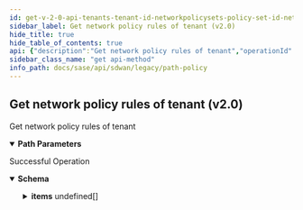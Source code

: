 ```yaml
---
id: get-v-2-0-api-tenants-tenant-id-networkpolicysets-policy-set-id-networkpolicyrules
sidebar_label: Get network policy rules of tenant (v2.0)
hide_title: true
hide_table_of_contents: true
api: {"description":"Get network policy rules of tenant","operationId":"get-v2.0-api-tenants-tenant_id-networkpolicysets-policy_set_id-networkpolicyrules","parameters":[{"description":"Tenant Id","in":"path","name":"tenant_id","required":true,"schema":{"description":"Tenant Id","type":"string"}},{"description":"NetworkPolicySet Id","in":"path","name":"policy_set_id","required":true,"schema":{"description":"Policy Set Id","type":"string"}}],"responses":{"200":{"content":{"application/json":{"schema":{"allOf":[{"properties":{"count":{"format":"int32","type":"integer"},"id":{"type":"string"},"tenant_id":{"type":"string"}},"type":"object"},{"properties":{"items":{"items":{"properties":{"app_def_ids":{"description":"App Def Ids: ListString(allowDuplicate = false, allowEmpty = true, allowNull = true, length = 0, listMaxSize = 0, error = DUPLICATE_APP_DEF_IDS: Duplicate app ids are specified., noTrim = false, regex = , required = false) Size(max = 256, error = APP_DEF_ID_LIST_SIZE_EXCEEDED: Maximum 256 applications can be specified in a rule., min = 0) ","items":{"description":"App Def Ids","type":"string"},"type":"array"},"description":{"description":"Description: Size(max = 256, error = DESCRIPTION_EXCEEDS_LIMIT: Description length exceeds limit, min = 0) ","type":"string"},"destination_prefixes_id":{"description":"Destination Prefixes Id: Digits(fraction = 0, integer = 30, error = INVALID_DESTINATION_PREFIXES_ID: Specified destination prefix is invalid.) ","type":"string"},"enabled":{"description":"Enabled","type":"boolean"},"id":{"description":"Id","type":"string"},"name":{"description":"Name: Required(error = NAME_REQD: Please provide resource name.) Size(max = 128, error = NAME_EXCEEDS_LIMIT: Name of the resource exceeds limit., min = 0) ","type":"string"},"network_context_id":{"description":"Network Context Id: Digits(fraction = 0, integer = 30, error = INVALID_NETWORK_CONTEXT_ID: Specified network context is invalid.) ","type":"string"},"order_number":{"description":"Order Number: Min(error = INVALID_ORDER_NUMBER_MINIMUM_VAL: Policy Rule order number should not be less than 1., value = 1L) Max(error = INVALID_ORDER_NUMBER_MAXIMUM_VAL: Policy Rule order number should not be greater than 65535., value = 65535L) ","type":"integer"},"paths_allowed":{"description":"Paths Allowed: Valid Required(error = PATHS_ALLOWED_REQUIRED: Paths allowed is required.) ","properties":{"active_paths":{"description":"Active Paths: Valid NotNull(error = NETWORKPOLICY_RULE_CONFIG_INVALID_ACTIVE_PATHS: Active paths can not be null or empty.) Size(max = 2147483647, error = NETWORKPOLICY_RULE_CONFIG_INVALID_ACTIVE_PATHS: Active paths can not be null or empty., min = 1) ","items":{"properties":{"label":{"description":"Label: Pattern(message = INVALID_PATH_LABEL, regexp = (public|private)-((([1-9])|([1-2][0-9])|(3[0-2]))|([*]))) ","type":"string"},"path_type":{"description":"Path Type: ValidateEnum(enumClass = classOf[PathType], message = INVALID_PATH_TYPE, nullAllowed = false) ","enum":["vpn","direct","servicelink"],"type":"string"}},"required":["path_type"]},"type":"array"},"backup_paths":{"description":"Backup Paths: Valid ","items":{"properties":{"label":{"description":"Label: Pattern(message = INVALID_PATH_LABEL, regexp = (public|private)-((([1-9])|([1-2][0-9])|(3[0-2]))|([*]))) ","type":"string"},"path_type":{"description":"Path Type: ValidateEnum(enumClass = classOf[PathType], message = INVALID_PATH_TYPE, nullAllowed = false) ","enum":["vpn","direct","servicelink"],"type":"string"}},"required":["path_type"]},"type":"array"},"l3_failure_paths":{"description":"L3 Failure Paths: Valid ","items":{"properties":{"label":{"description":"Label: Pattern(message = INVALID_PATH_LABEL, regexp = (public|private)-((([1-9])|([1-2][0-9])|(3[0-2]))|([*]))) ","type":"string"},"path_type":{"description":"Path Type: ValidateEnum(enumClass = classOf[PathType], message = INVALID_PATH_TYPE, nullAllowed = false) ","enum":["vpn","direct","servicelink"],"type":"string"}},"required":["path_type"]},"type":"array"}},"required":["active_paths"]},"service_context":{"description":"Service Context: Valid ","properties":{"active_service_label_id":{"description":"Active Service Label Id: Required(ACTIVE_SERVICE_LABEL_REQD) ","type":"string"},"active_service_label_type":{"description":"Active Service Label Type","enum":["CG_TRANSIT","NON_CG_TRANSIT","SASE"],"type":"string"},"backup_service_label_id":{"description":"Backup Service Label Id","type":"string"},"backup_service_label_type":{"description":"Backup Service Label Type","enum":["CG_TRANSIT","NON_CG_TRANSIT","SASE"],"type":"string"},"type":{"description":"Type: ValidateEnum(enumClass = classOf[ServiceContextType], message = Invalid enum string., nullAllowed = false) ","enum":["ALLOWED_TRANSIT","REQUIRED_TRANSIT"],"type":"string"}},"required":["active_service_label_id","type"]},"source_prefixes_id":{"description":"Source Prefixes Id: Digits(fraction = 0, integer = 30, error = INVALID_SOURCE_PREFIXES_ID: Specified source prefix is invalid.) ","type":"string"},"tags":{"description":"Tags: ListString(allowDuplicate = false, allowEmpty = true, allowNull = true, length = 128, listMaxSize = 10, error = INVALID_TAG: Maximum 10 Unique tags of length 1024 each are allowed, noTrim = false, regex = [^,\\\\s]+, required = false) ","items":{"description":"Tags","type":"string"},"type":"array"}},"required":["paths_allowed","name"]},"type":"array"}},"type":"object"}]}}},"description":"Successful Operation"}},"tags":["Path Policy"],"method":"get","path":"/v2.0/api/tenants/{tenant_id}/networkpolicysets/{policy_set_id}/networkpolicyrules","info":{"contact":{},"description":"List of APIs used to manage the network path policy rules.","title":"Path Policy","version":"Latest"},"postman":{"name":"Get network policy rules of tenant (v2.0)","description":{"content":"Get network policy rules of tenant","type":"text/plain"},"url":{"path":["v2.0","api","tenants",":tenant_id","networkpolicysets",":policy_set_id","networkpolicyrules"],"host":["{{baseUrl}}"],"query":[],"variable":[{"disabled":false,"description":{"content":"(Required) Tenant Id","type":"text/plain"},"type":"any","value":"","key":"tenant_id"},{"disabled":false,"description":{"content":"(Required) NetworkPolicySet Id","type":"text/plain"},"type":"any","value":"","key":"policy_set_id"}]},"header":[{"key":"Accept","value":"application/json"}],"method":"GET"}}
sidebar_class_name: "get api-method"
info_path: docs/sase/api/sdwan/legacy/path-policy
---
```



## Get network policy rules of tenant (v2.0)



Get network policy rules of tenant

<details style={{"marginBottom":"1rem"}} data-collapsed={false} open={true}><summary style={{}}><strong>Path Parameters</strong></summary><div><ul><ParamsItem className={"paramsItem"} param={{"description":"Tenant Id","in":"path","name":"tenant_id","required":true,"schema":{"description":"Tenant Id","type":"string"}}}></ParamsItem><ParamsItem className={"paramsItem"} param={{"description":"NetworkPolicySet Id","in":"path","name":"policy_set_id","required":true,"schema":{"description":"Policy Set Id","type":"string"}}}></ParamsItem></ul></div></details><div><ApiTabs><TabItem label={"200"} value={"200"}><div>

Successful Operation

</div><div><details style={{}} data-collapsed={false} open={true}><summary style={{"textAlign":"left"}}><strong>Schema</strong></summary><div style={{"textAlign":"left","marginLeft":"1rem"}}></div><ul style={{"marginLeft":"1rem"}}><SchemaItem collapsible={false} name={"count"} required={false} schemaDescription={undefined} schemaName={"int32"} qualifierMessage={undefined}></SchemaItem><SchemaItem collapsible={false} name={"id"} required={false} schemaDescription={undefined} schemaName={"string"} qualifierMessage={undefined}></SchemaItem><SchemaItem collapsible={false} name={"tenant_id"} required={false} schemaDescription={undefined} schemaName={"string"} qualifierMessage={undefined}></SchemaItem><SchemaItem collapsible={true} className={"schemaItem"}><details style={{}}><summary style={{}}><strong>items</strong><span style={{"opacity":"0.6"}}> undefined[]</span></summary><div style={{"marginLeft":"1rem"}}><SchemaItem collapsible={false} name={"app_def_ids"} required={false} schemaDescription={"App Def Ids: ListString(allowDuplicate = false, allowEmpty = true, allowNull = true, length = 0, listMaxSize = 0, error = DUPLICATE_APP_DEF_IDS: Duplicate app ids are specified., noTrim = false, regex = , required = false) Size(max = 256, error = APP_DEF_ID_LIST_SIZE_EXCEEDED: Maximum 256 applications can be specified in a rule., min = 0) "} schemaName={"string[]"} qualifierMessage={undefined}></SchemaItem><SchemaItem collapsible={false} name={"description"} required={false} schemaDescription={"Description: Size(max = 256, error = DESCRIPTION_EXCEEDS_LIMIT: Description length exceeds limit, min = 0) "} schemaName={"string"} qualifierMessage={undefined}></SchemaItem><SchemaItem collapsible={false} name={"destination_prefixes_id"} required={false} schemaDescription={"Destination Prefixes Id: Digits(fraction = 0, integer = 30, error = INVALID_DESTINATION_PREFIXES_ID: Specified destination prefix is invalid.) "} schemaName={"string"} qualifierMessage={undefined}></SchemaItem><SchemaItem collapsible={false} name={"enabled"} required={false} schemaDescription={"Enabled"} schemaName={"boolean"} qualifierMessage={undefined}></SchemaItem><SchemaItem collapsible={false} name={"id"} required={false} schemaDescription={"Id"} schemaName={"string"} qualifierMessage={undefined}></SchemaItem><SchemaItem collapsible={false} name={"name"} required={true} schemaDescription={"Name: Required(error = NAME_REQD: Please provide resource name.) Size(max = 128, error = NAME_EXCEEDS_LIMIT: Name of the resource exceeds limit., min = 0) "} schemaName={"string"} qualifierMessage={undefined}></SchemaItem><SchemaItem collapsible={false} name={"network_context_id"} required={false} schemaDescription={"Network Context Id: Digits(fraction = 0, integer = 30, error = INVALID_NETWORK_CONTEXT_ID: Specified network context is invalid.) "} schemaName={"string"} qualifierMessage={undefined}></SchemaItem><SchemaItem collapsible={false} name={"order_number"} required={false} schemaDescription={"Order Number: Min(error = INVALID_ORDER_NUMBER_MINIMUM_VAL: Policy Rule order number should not be less than 1., value = 1L) Max(error = INVALID_ORDER_NUMBER_MAXIMUM_VAL: Policy Rule order number should not be greater than 65535., value = 65535L) "} schemaName={"integer"} qualifierMessage={undefined}></SchemaItem><SchemaItem collapsible={true} className={"schemaItem"}><details style={{}}><summary style={{}}><strong>paths_allowed</strong><span style={{"opacity":"0.6"}}> </span><strong style={{"fontSize":"var(--ifm-code-font-size)","color":"var(--openapi-required)"}}> required</strong></summary><div style={{"marginLeft":"1rem"}}><div style={{"marginTop":".5rem","marginBottom":".5rem"}}>

Paths Allowed: Valid Required(error = PATHS_ALLOWED_REQUIRED: Paths allowed is required.) 

</div><SchemaItem collapsible={true} className={"schemaItem"}><details style={{}}><summary style={{}}><strong>active_paths</strong><span style={{"opacity":"0.6"}}> undefined[]</span><strong style={{"fontSize":"var(--ifm-code-font-size)","color":"var(--openapi-required)"}}> required</strong></summary><div style={{"marginLeft":"1rem"}}><div style={{"marginTop":".5rem","marginBottom":".5rem"}}>

Active Paths: Valid NotNull(error = NETWORKPOLICY_RULE_CONFIG_INVALID_ACTIVE_PATHS: Active paths can not be null or empty.) Size(max = 2147483647, error = NETWORKPOLICY_RULE_CONFIG_INVALID_ACTIVE_PATHS: Active paths can not be null or empty., min = 1) 

</div><SchemaItem collapsible={false} name={"label"} required={false} schemaDescription={"Label: Pattern(message = INVALID_PATH_LABEL, regexp = (public|private)-((([1-9])|([1-2][0-9])|(3[0-2]))|([*]))) "} schemaName={"string"} qualifierMessage={undefined}></SchemaItem><SchemaItem collapsible={false} name={"path_type"} required={true} schemaDescription={"Path Type: ValidateEnum(enumClass = classOf[PathType], message = INVALID_PATH_TYPE, nullAllowed = false) "} schemaName={"string"} qualifierMessage={"**Possible values:** [`vpn`, `direct`, `servicelink`]"}></SchemaItem></div></details></SchemaItem><SchemaItem collapsible={true} className={"schemaItem"}><details style={{}}><summary style={{}}><strong>backup_paths</strong><span style={{"opacity":"0.6"}}> undefined[]</span></summary><div style={{"marginLeft":"1rem"}}><div style={{"marginTop":".5rem","marginBottom":".5rem"}}>

Backup Paths: Valid 

</div><SchemaItem collapsible={false} name={"label"} required={false} schemaDescription={"Label: Pattern(message = INVALID_PATH_LABEL, regexp = (public|private)-((([1-9])|([1-2][0-9])|(3[0-2]))|([*]))) "} schemaName={"string"} qualifierMessage={undefined}></SchemaItem><SchemaItem collapsible={false} name={"path_type"} required={true} schemaDescription={"Path Type: ValidateEnum(enumClass = classOf[PathType], message = INVALID_PATH_TYPE, nullAllowed = false) "} schemaName={"string"} qualifierMessage={"**Possible values:** [`vpn`, `direct`, `servicelink`]"}></SchemaItem></div></details></SchemaItem><SchemaItem collapsible={true} className={"schemaItem"}><details style={{}}><summary style={{}}><strong>l3_failure_paths</strong><span style={{"opacity":"0.6"}}> undefined[]</span></summary><div style={{"marginLeft":"1rem"}}><div style={{"marginTop":".5rem","marginBottom":".5rem"}}>

L3 Failure Paths: Valid 

</div><SchemaItem collapsible={false} name={"label"} required={false} schemaDescription={"Label: Pattern(message = INVALID_PATH_LABEL, regexp = (public|private)-((([1-9])|([1-2][0-9])|(3[0-2]))|([*]))) "} schemaName={"string"} qualifierMessage={undefined}></SchemaItem><SchemaItem collapsible={false} name={"path_type"} required={true} schemaDescription={"Path Type: ValidateEnum(enumClass = classOf[PathType], message = INVALID_PATH_TYPE, nullAllowed = false) "} schemaName={"string"} qualifierMessage={"**Possible values:** [`vpn`, `direct`, `servicelink`]"}></SchemaItem></div></details></SchemaItem></div></details></SchemaItem><SchemaItem collapsible={true} className={"schemaItem"}><details style={{}}><summary style={{}}><strong>service_context</strong><span style={{"opacity":"0.6"}}> </span></summary><div style={{"marginLeft":"1rem"}}><div style={{"marginTop":".5rem","marginBottom":".5rem"}}>

Service Context: Valid 

</div><SchemaItem collapsible={false} name={"active_service_label_id"} required={true} schemaDescription={"Active Service Label Id: Required(ACTIVE_SERVICE_LABEL_REQD) "} schemaName={"string"} qualifierMessage={undefined}></SchemaItem><SchemaItem collapsible={false} name={"active_service_label_type"} required={false} schemaDescription={"Active Service Label Type"} schemaName={"string"} qualifierMessage={"**Possible values:** [`CG_TRANSIT`, `NON_CG_TRANSIT`, `SASE`]"}></SchemaItem><SchemaItem collapsible={false} name={"backup_service_label_id"} required={false} schemaDescription={"Backup Service Label Id"} schemaName={"string"} qualifierMessage={undefined}></SchemaItem><SchemaItem collapsible={false} name={"backup_service_label_type"} required={false} schemaDescription={"Backup Service Label Type"} schemaName={"string"} qualifierMessage={"**Possible values:** [`CG_TRANSIT`, `NON_CG_TRANSIT`, `SASE`]"}></SchemaItem><SchemaItem collapsible={false} name={"type"} required={true} schemaDescription={"Type: ValidateEnum(enumClass = classOf[ServiceContextType], message = Invalid enum string., nullAllowed = false) "} schemaName={"string"} qualifierMessage={"**Possible values:** [`ALLOWED_TRANSIT`, `REQUIRED_TRANSIT`]"}></SchemaItem></div></details></SchemaItem><SchemaItem collapsible={false} name={"source_prefixes_id"} required={false} schemaDescription={"Source Prefixes Id: Digits(fraction = 0, integer = 30, error = INVALID_SOURCE_PREFIXES_ID: Specified source prefix is invalid.) "} schemaName={"string"} qualifierMessage={undefined}></SchemaItem><SchemaItem collapsible={false} name={"tags"} required={false} schemaDescription={"Tags: ListString(allowDuplicate = false, allowEmpty = true, allowNull = true, length = 128, listMaxSize = 10, error = INVALID_TAG: Maximum 10 Unique tags of length 1024 each are allowed, noTrim = false, regex = [^,\\\\s]+, required = false) "} schemaName={"string[]"} qualifierMessage={undefined}></SchemaItem></div></details></SchemaItem></ul></details></div></TabItem></ApiTabs></div>
      